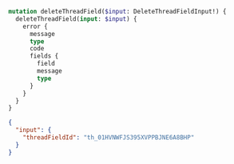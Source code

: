 ```graphql Mutation
mutation deleteThreadField($input: DeleteThreadFieldInput!) {
  deleteThreadField(input: $input) {
    error {
      message
      type
      code
      fields {
        field
        message
        type
      }
    }
  }
}
```

```json Variables
{
  "input": {
    "threadFieldId": "th_01HVNWFJS395XVPPBJNE6A8BHP"
  }
}
```
